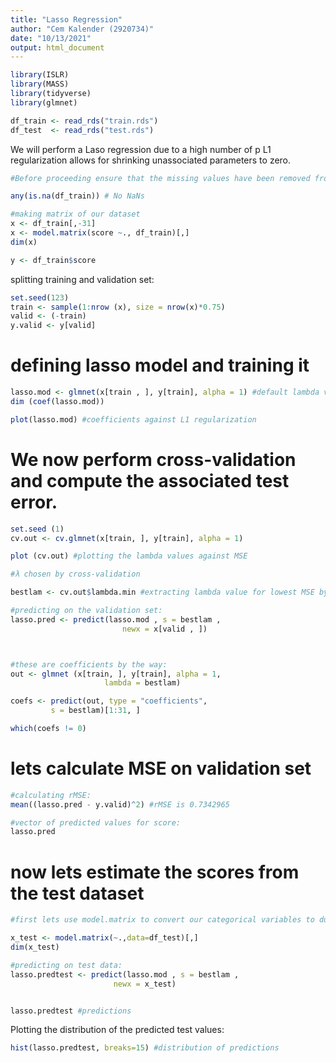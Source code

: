 ---
title: "Lasso Regression"
author: "Cem Kalender (2920734)"
date: "10/13/2021"
output: html_document
---

```{r}
library(ISLR)
library(MASS)
library(tidyverse)
library(glmnet)

df_train <- read_rds("train.rds")
df_test  <- read_rds("test.rds")
```

We will perform a Laso regression due to a high number of p L1 regularization allows for shrinking unassociated parameters to zero.

```{r}
#Before proceeding ensure that the missing values have been removed from the data----

any(is.na(df_train)) # No NaNs
```

```{r}
#making matrix of our dataset
x <- df_train[,-31]
x <- model.matrix(score ~., df_train)[,]
dim(x)

y <- df_train$score

```

splitting training and validation set:
```{r}

set.seed(123)
train <- sample(1:nrow (x), size = nrow(x)*0.75)
valid <- (-train)
y.valid <- y[valid]

```

# defining lasso model and training it

``` {r}

lasso.mod <- glmnet(x[train , ], y[train], alpha = 1) #default lambda values
dim (coef(lasso.mod))

plot(lasso.mod) #coefficients against L1 regularization

```


# We now perform cross-validation and compute the associated test error.
```{r}
set.seed (1)
cv.out <- cv.glmnet(x[train, ], y[train], alpha = 1)

plot (cv.out) #plotting the lambda values against MSE

#λ chosen by cross-validation

bestlam <- cv.out$lambda.min #extracting lambda value for lowest MSE by using CV

#predicting on the validation set:
lasso.pred <- predict(lasso.mod , s = bestlam ,
                         newx = x[valid , ])



#these are coefficients by the way:
out <- glmnet (x[train, ], y[train], alpha = 1,
                     lambda = bestlam)

coefs <- predict(out, type = "coefficients",
         s = bestlam)[1:31, ]

which(coefs != 0)
```

# lets calculate MSE on validation set

```{r}
#calculating rMSE:
mean((lasso.pred - y.valid)^2) #rMSE is 0.7342965

#vector of predicted values for score:
lasso.pred

```

# now lets estimate the scores from the test dataset

```{r}

#first lets use model.matrix to convert our categorical variables to dummy variables.

x_test <- model.matrix(~.,data=df_test)[,]
dim(x_test)

#predicting on test data:
lasso.predtest <- predict(lasso.mod , s = bestlam ,
                       newx = x_test)


lasso.predtest #predictions
```

Plotting the distribution of the predicted test values:
```{r}
hist(lasso.predtest, breaks=15) #distribution of predictions

```